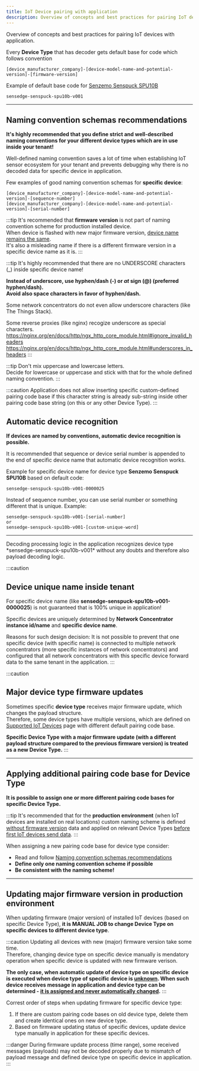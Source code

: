 ```yaml
---
title: IoT Device pairing with application
description: Overview of concepts and best practices for pairing IoT devices with application
---
```



Overview of concepts and best practices for pairing IoT devices with application.

Every **Device Type** that has decoder gets default base for code which follows convention

```
[device_manufacturer_company]-[device-model-name-and-potential-version]-[firmware-version]
```
Example of default base code for [Senzemo Senspuck SPU10B](/user/device-management/supported-iot-devices#senspuck-spu10b)
```
sensedge-senspuck-spu10b-v001
```
<hr />

## Naming convention schemas recommendations
**It's highly recommended that you define strict and well-described naming conventions for your different
device types which are in use inside your tenant!**

Well-defined naming convention saves a lot of time when establishing IoT sensor ecosystem for your tenant and prevents
debugging why there is no decoded data for specific device in application.

Few examples of good naming convention schemas for **specific device**:
```
[device_manufacturer_company]-[device-model-name-and-potential-version]-[sequence-number]
[device_manufacturer_company]-[device-model-name-and-potential-version]-[serial-number]
```

:::tip
It's recommended that **firmware version** is not part of naming convention scheme for production installed device.<br />
When device is flashed with new major firmware version, <u>device name remains the same</u>.<br />
It's also a misleading name if there is a different firmware version in a specific device name as it is.
:::

:::tip
It's highly recommended that there are no UNDERSCORE characters (_) inside specific device name!

**Instead of underscore, use hyphen/dash (-) or *at* sign (@) (preferred hyphen/dash).**<br />
**Avoid also space characters in favor of hyphen/dash.**

Some network concentrators do not even allow underscore characters (like The Things Stack).

Some reverse proxies (like nginx) recogize underscore as special characters.
https://nginx.org/en/docs/http/ngx_http_core_module.html#ignore_invalid_headers
https://nginx.org/en/docs/http/ngx_http_core_module.html#underscores_in_headers
:::

:::tip
Don't mix uppercase and lowercase letters.<br />
Decide for lowercase or uppercase and stick with that for the whole defined naming convention.
:::

:::caution
Application does not allow inserting specific custom-defined pairing code base if this character string is already sub-string
inside other pairing code base string (on this or any other Device Type).
:::

## Automatic device recognition
**If devices are named by conventions, automatic device recognition is possible.**

It is recommended that sequence or device serial number is appended to the end of specific device name that automatic device recognition works.

Example for specific device name for device type **Senzemo Senspuck SPU10B** based on default code:
```
sensedge-senspuck-spu10b-v001-0000025
```
Instead of sequence number, you can use serial number or something different that is unique.
Example:
```
sensedge-senspuck-spu10b-v001-[serial-number]
or
sensedge-senspuck-spu10b-v001-[custom-unique-word]
```
<hr />
Decoding processing logic in the application recognizes device type *sensedge-senspuck-spu10b-v001* without any doubts and therefore also payload decoding logic.

:::caution
## Device unique name inside tenant
For specific device name (like **sensedge-senspuck-spu10b-v001-0000025**) is not guaranteed that is 100% unique in application!

Specific devices are uniquely determined by **Network Concentrator instance id/name** and **specific device name**.

Reasons for such design decision: It is not possible to prevent that one specific device (with specific name) is connected to multiple network
concentrators (more specific instances of network concentrators) and configured that all network concentrators with this specific device forward data to
the same tenant in the application.
:::

:::caution
## Major device type firmware updates
Sometimes specific **device type** receives major firmware update, which changes the payload structure.<br />
Therefore, some device types have multiple versions, which are defined on [Supported IoT Devices](/user/device-management/supported-iot-devices) page
with different default pairing code base.

**Specific Device Type with a major firmware update
(with a different payload structure compared to the previous firmware version) is treated as a new Device Type.**
:::

<hr />

## Applying additional pairing code base for Device Type

**It is possible to assign one or more different pairing code bases for specific Device Type.**

:::tip
It's recommended that for the **production environment** (when IoT devices are installed on real locations) custom naming scheme
is defined <u>without firmware version</u> data and applied on relevant Device Types
<u>before first IoT devices send data</u>.
:::

When assigning a new pairing code base for device type consider:
- Read and follow [Naming convention schemas recommendations](#naming-convention-schemas-recommendations)
- **Define only one naming convention scheme if possible**
- **Be consistent with the naming scheme!**

<hr />

## Updating major firmware version in production environment
When updating firmware (major version) of installed IoT devices (based on specific Device Type),
**it is MANUAL JOB to change Device Type on specific devices to different device type**.

:::caution
Updating all devices with new (major) firmware version take some time.<br />
Therefore, changing device type on specific device manually is mendatory operation when specific device is updated with new firmware verison.

**The only case, when automatic update of device type on specific device is executed when device type of specific device is <u>unknown</u>.
When such device receives message in application and device type can be determined - <u>it is assigned and never automatically changed</u>.**
:::

Correst order of steps when updating firmware for specific device type:

1) If there are custom pairing code bases on old device type, delete them and create identical ones on new device type.
2) Based on firmware updating status of specific devices, update device type manually in application for these specific devices.

:::danger
During firmware update process (time range), some received messages (payloads) may not be decoded properly due to mismatch of payload message and defined
device type on specific device in application.
:::